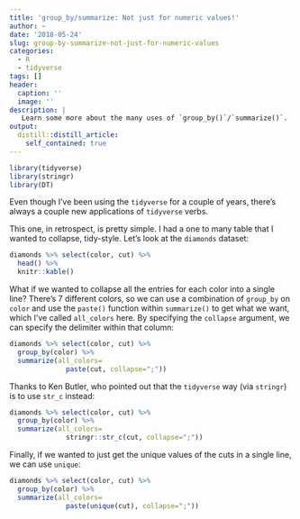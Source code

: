 ```yaml
---
title: 'group_by/summarize: Not just for numeric values!'
author: ~
date: '2018-05-24'
slug: group-by-summarize-not-just-for-numeric-values
categories: 
  - R
  - tidyverse
tags: []
header:
  caption: ''
  image: ''
description: |
   Learn some more about the many uses of `group_by()`/`summarize()`.  
output:
  distill::distill_article:
    self_contained: true
---
```

```r
library(tidyverse)
library(stringr)
library(DT)
```


Even though I've been using the `tidyverse` for a couple of years, there's always a couple new applications of `tidyverse` verbs.

This one, in retrospect, is pretty simple. I had a one to many table that I wanted to collapse, tidy-style. Let's look at the `diamonds` dataset:

```r
diamonds %>% select(color, cut) %>%
  head() %>%
  knitr::kable()
```

What if we wanted to collapse all the entries for each color into a single line? There's 7 different colors, so we can use a combination of `group_by` on `color` and use the `paste()` function within `summarize()` to get what we want, which I've called `all_colors` here. By specifying the `collapse` argument, we can specify the delimiter within that column: 

```r
diamonds %>% select(color, cut) %>% 
  group_by(color) %>% 
  summarize(all_colors=
              paste(cut, collapse=";"))
```

Thanks to Ken Butler, who pointed out that the `tidyverse` way (via `stringr`) is to use `str_c` instead: 

```r
diamonds %>% select(color, cut) %>% 
  group_by(color) %>% 
  summarize(all_colors=
              stringr::str_c(cut, collapse=";")) 
```

Finally, if we wanted to just get the unique values of the cuts in a single line, we can use `unique`:

```r
diamonds %>% select(color, cut) %>% 
  group_by(color) %>% 
  summarize(all_colors=
              paste(unique(cut), collapse=";")) 
```